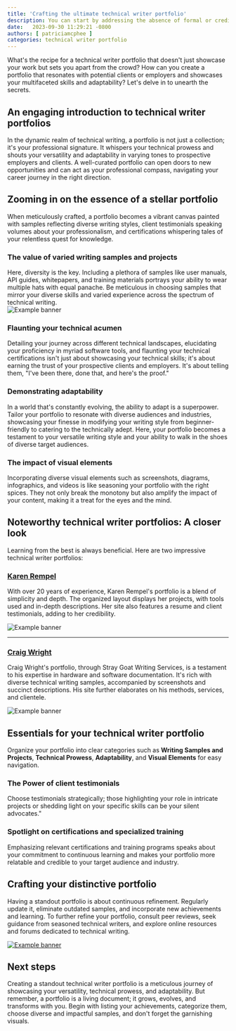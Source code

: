 ```yaml
---
title: 'Crafting the ultimate technical writer portfolio'
description: You can start by addressing the absence of formal or credible standards and best practices in the technical writing field at the beginning of your article. This would set the stage for the readers to understand the context and the significance of a well-crafted portfolio in demonstrating one's capabilities. 
date:   2023-09-30 11:29:21 -0800
authors: [ patriciamcphee ]
categories: technical writer portfolio
---
```




What's the recipe for a technical writer portfolio that doesn't just showcase your work but sets you apart from the crowd? How can you create a portfolio that resonates with potential clients or employers and showcases your multifaceted skills and adaptability? Let's delve in to unearth the secrets.

<!--truncate-->



## An engaging introduction to technical writer portfolios
In the dynamic realm of technical writing, a portfolio is not just a collection; it's your professional signature. It whispers your technical prowess and shouts your versatility and adaptability in varying tones to prospective employers and clients. A well-curated portfolio can open doors to new opportunities and can act as your professional compass, navigating your career journey in the right direction.






## Zooming in on the essence of a stellar portfolio
When meticulously crafted, a portfolio becomes a vibrant canvas painted with samples reflecting diverse writing styles, client testimonials speaking volumes about your professionalism, and certifications whispering tales of your relentless quest for knowledge. 

<div class="container blog-2col-container">
  <div class="row row--no-gutters">
    <div class="col col--1 blog-2col-number1-background">
      <div class="col-demo"></div>
    </div>
    <div class="col col--3 blog-h3-2col">
      <div class="col-demo"><h3>The value of varied writing samples and projects</h3></div>
    </div>
    <div class="col">
      <div class="col-demo blog-h3-2col-content">Here, diversity is the key. Including a plethora of samples like user manuals, API guides, whitepapers, and training materials portrays your ability to wear multiple hats with equal panache. Be meticulous in choosing samples that mirror your diverse skills and varied experience across the spectrum of technical writing.    
      </div>
    </div>
  </div>
      <div class="row row--no-gutters">
      <div class="col">
      <div class="col-demo blog-h3-2col-content">
  <img src={ShowcaseWritingSamples} id="diagrams" alt="Example banner" />
  </div>
  </div>
  </div>
</div>

<div class="container blog-2col-container">
  <div class="row row--no-gutters">
    <div class="col col--1 blog-2col-number2-background">
      <div class="col-demo"></div>
    </div>
    <div class="col col--3 blog-h3-2col">
      <div class="col-demo"><h3>Flaunting your technical acumen</h3></div>
    </div>
    <div class="col">
      <div class="col-demo blog-h3-2col-content">Detailing your journey across different technical landscapes, elucidating your proficiency in myriad software tools, and flaunting your technical certifications isn't just about showcasing your technical skills; it's about earning the trust of your prospective clients and employers. It's about telling them, "I've been there, done that, and here's the proof."</div>
    </div>
  </div>
</div>

<div class="container blog-2col-container">
  <div class="row row--no-gutters">
    <div class="col col--1 blog-2col-number3-background">
      <div class="col-demo"></div>
    </div>
    <div class="col col--3 blog-h3-2col">
      <div class="col-demo"><h3>Demonstrating adaptability</h3></div>
    </div>
    <div class="col">
      <div class="col-demo blog-h3-2col-content">In a world that's constantly evolving, the ability to adapt is a superpower. Tailor your portfolio to resonate with diverse audiences and industries, showcasing your finesse in modifying your writing style from beginner-friendly to catering to the technically adept. Here, your portfolio becomes a testament to your versatile writing style and your ability to walk in the shoes of diverse target audiences.</div>
    </div>
  </div>
</div>

<div class="container blog-2col-container">
  <div class="row row--no-gutters">
    <div class="col col--1 blog-2col-number4-background">
      <div class="col-demo"></div>
    </div>
    <div class="col col--3 blog-h3-2col">
      <div class="col-demo"><h3>The impact of visual elements</h3></div>
    </div>
    <div class="col">
      <div class="col-demo blog-h3-2col-content">Incorporating diverse visual elements such as screenshots, diagrams, infographics, and videos is like seasoning your portfolio with the right spices. They not only break the monotony but also amplify the impact of your content, making it a treat for the eyes and the mind.</div>
    </div>
  </div>
</div>


## Noteworthy technical writer portfolios: A closer look

Learning from the best is always beneficial. Here are two impressive technical writer portfolios:

### [Karen Rempel](https://karenrempel.com/portfolio/)
With over 20 years of experience, Karen Rempel's portfolio is a blend of simplicity and depth. The organized layout displays her projects, with tools used and in-depth descriptions. Her site also features a resume and client testimonials, adding to her credibility.


<img src={KarenRempelScreenshot} id="diagrams" alt="Example banner" />

<hr />

### [Craig Wright](https://www.straygoat.co.uk/)
Craig Wright's portfolio, through Stray Goat Writing Services, is a testament to his expertise in hardware and software documentation. It's rich with diverse technical writing samples, accompanied by screenshots and succinct descriptions. His site further elaborates on his methods, services, and clientele.


<img src={CraigWrightScreenshot} id="diagrams" alt="Example banner" />

## Essentials for your technical writer portfolio
Organize your portfolio into clear categories such as **Writing Samples and Projects**, **Technical Prowess**, **Adaptability**, and **Visual Elements** for easy navigation. 

<div class="container blog-2col-container-no-border">
  <div class="row row--no-gutters">
    <div class="col col--4 blog-h3-2col-left">
      <div class="col-demo"><h3>The Power of client testimonials</h3></div>
    </div>
    <div class="col">
      <div class="col-demo blog-h3-2col-content">Choose testimonials strategically; those highlighting your role in intricate projects or shedding light on your specific skills can be your silent advocates."</div>
    </div>
  </div>
</div>
<div class="container blog-2col-container-no-border">
  <div class="row row--no-gutters">
    <div class="col col--4 blog-h3-2col-left">
      <div class="col-demo"><h3>Spotlight on certifications and specialized training</h3></div>
    </div>
    <div class="col">
      <div class="col-demo blog-h3-2col-content">Emphasizing relevant certifications and training programs speaks about your commitment to continuous learning and makes your portfolio more relatable and credible to your target audience and industry.</div>
    </div>
  </div>
</div>

## Crafting your distinctive portfolio
Having a standout portfolio is about continuous refinement. Regularly update it, eliminate outdated samples, and incorporate new achievements and learning. To further refine your portfolio, consult peer reviews, seek guidance from seasoned technical writers, and explore online resources and forums dedicated to technical writing.


<a href="#crafting-your-distinctive-portfolio"><img src={ConclusionPath} id="diagrams" alt="Example banner" /></a>

## Next steps
Creating a standout technical writer portfolio is a meticulous journey of showcasing your versatility, technical prowess, and adaptability. But remember, a portfolio is a living document; it grows, evolves, and transforms with you. Begin with listing your achievements, categorize them, choose diverse and impactful samples, and don't forget the garnishing visuals.

<PortfolioHelpCta />

